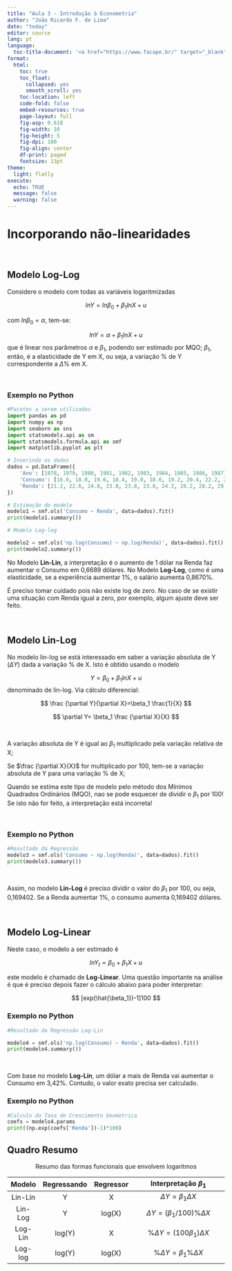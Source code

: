 ```yaml
---
title: "Aula 3 - Introdução à Econometria"
author: "João Ricardo F. de Lima"
date: "today"
editor: source
lang: pt
language: 
  toc-title-document: '<a href="https://www.facape.br/" target="_blank"><img src="https://github.com/econfacape/macroeconometria/blob/main/logofacape.jpg?raw=true" alt="Logotipo Facape" width="150"></a>'
format: 
  html:
    toc: true
    toc_float:
      collapsed: yes
      smooth_scroll: yes
    toc-location: left
    code-fold: false
    embed-resources: true
    page-layout: full
    fig-asp: 0.618
    fig-width: 10
    fig-height: 5
    fig-dpi: 100
    fig-align: center
    df-print: paged
    fontsize: 13pt
theme:
  light: flatly
execute:
  echo: TRUE
  message: false
  warning: false
---
```


# Incorporando não-linearidades

<br>

## Modelo Log-Log

Considere o modelo com todas as variáveis logaritmizadas

$$
ln Y=ln \beta_0+ \beta_1 lnX +u
$$ 

com $ln\beta_0=\alpha$, tem-se:

$$
lnY= \alpha+ \beta_1 lnX + u 
$$ 
que é linear nos parâmetros $\alpha$ e $\beta_1$, podendo ser estimado por MQO; 
$\beta_1$, então, é a elasticidade de Y em X, ou seja, a variação \% de Y correspondente a $\Delta \%$ em X. 

<br>

### Exemplo no Python

```python
#Pacotes a serem utilizados
import pandas as pd
import numpy as np
import seaborn as sns
import statsmodels.api as sm
import statsmodels.formula.api as smf
import matplotlib.pyplot as plt

# Inserindo os dados
dados = pd.DataFrame({
    'Ano': [1978, 1979, 1980, 1981, 1982, 1983, 1984, 1985, 1986, 1987],
    'Consumo': [16.6, 18.0, 19.6, 18.4, 19.0, 18.6, 19.2, 20.4, 22.2, 21.8],
    'Renda': [21.2, 22.6, 24.8, 23.8, 23.8, 23.0, 24.2, 26.2, 28.2, 29.2]
})

# Estimação do modelo
modelo1 = smf.ols('Consumo ~ Renda', data=dados).fit()
print(modelo1.summary())
```

```python
# Modelo Log-log

modelo2 = smf.ols('np.log(Consumo) ~ np.log(Renda)', data=dados).fit()
print(modelo2.summary())
```

No Modelo **Lin-Lin**, a interpretação é o aumento de 1 dólar na Renda faz aumentar o Consumo em 0,6689 dólares. No Modelo **Log-Log**, como é uma elasticidade, se a experiência aumentar 1\%, o salário aumenta 0,8670\%.

É preciso tomar cuidado pois não existe log de zero. No caso de se existir uma situação com Renda igual a zero, por exemplo, algum ajuste deve ser feito.

<br> 

## Modelo Lin-Log

No modelo lin-log se está interessado em saber a variação absoluta de Y ($\Delta Y$) dada a variação \% de X. Isto é obtido usando o modelo

$$
Y=\beta_0+ \beta_1 lnX+ u
$$ 
denominado de lin-log. Via cálculo diferencial:

$$
\frac {\partial Y}{\partial X}=\beta_1 \frac{1}{X}
$$

$$
\partial Y= \beta_1 \frac {\partial X}{X}
$$

<br>

A variação absoluta de Y é igual ao $\beta_1$ multiplicado pela variação relativa de X; 

Se $\frac {\partial X}{X}$ for multiplicado por 100, tem-se a variação absoluta de Y para uma variação \% de X; 

Quando se estima este tipo de modelo pelo método dos Mínimos Quadrados Ordinários (MQO), nao se pode esquecer de dividir o $\beta_1$ por 100! Se isto não for feito, a interpretação está incorreta!

<br>

### Exemplo no Python

```python

#Resultado da Regressão
modelo3 = smf.ols('Consumo ~ np.log(Renda)', data=dados).fit()
print(modelo3.summary())
```

<br>

Assim, no modelo **Lin-Log** é preciso dividir o valor do $\beta_1$ por 100, ou seja, 0,169402. Se a Renda aumentar 1\%, o consumo aumenta 0,169402 dólares.

<br>

## Modelo Log-Linear

Neste caso, o modelo a ser estimado é 

$$
ln Y_t=\beta_0 +\beta_1X + u
$$

este modelo é chamado de **Log-Linear**. Uma questão importante na análise é que é preciso depois fazer o cálculo abaixo para poder interpretar:

$$
[exp(\hat{\beta_1})-1]100
$$

### Exemplo no Python

```python
#Resultado da Regressão Log-Lin

modelo4 = smf.ols('np.log(Consumo) ~ Renda', data=dados).fit()
print(modelo4.summary())
```

<br>

Com base no modelo **Log-Lin**, um dólar a mais de Renda vai aumentar o Consumo em 3,42\%. Contudo, o valor exato precisa ser calculado. 


### Exemplo no Python

```python

#Calculo da Taxa de Crescimento Geometrica
coefs = modelo4.params
print((np.exp(coefs['Renda'])-1)*100)
```

## Quadro Resumo

<center> Resumo das formas funcionais que envolvem logaritmos </center>

| Modelo  | Regressando | Regressor | Interpretação $\beta_1$            |
|:-------:|:-----------:|:---------:|:----------------------------------:|
| Lin-Lin | Y           | X         | $\Delta Y=\beta_1\Delta X$         |
| Lin-Log | Y           | log(X)    | $\Delta Y=(\beta_1/100)\%\Delta X$ |
| Log-Lin | log(Y)      | X         | $\%\Delta Y=(100\beta_1)\Delta X$  |
| Log-log | log(Y)      | log(X)    | $\%\Delta Y=\beta_1\%\Delta X$     |
